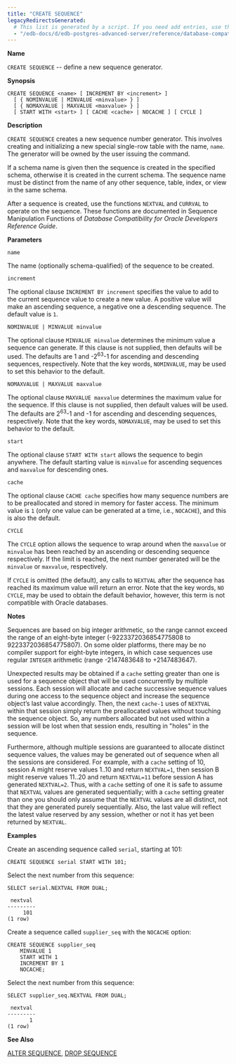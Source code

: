 ```yaml
---
title: "CREATE SEQUENCE"
legacyRedirectsGenerated:
  # This list is generated by a script. If you need add entries, use the `legacyRedirects` key.
  - "/edb-docs/d/edb-postgres-advanced-server/reference/database-compatibility-for-oracle-developers-reference-guide/9.6/Database_Compatibility_for_Oracle_Developers_Reference_Guide.1.048.html"
---
```


<div id="create_sequence" class="registered_link"></div>

**Name**

`CREATE SEQUENCE` -- define a new sequence generator.

**Synopsis**

```text
CREATE SEQUENCE <name> [ INCREMENT BY <increment> ]
  [ { NOMINVALUE | MINVALUE <minvalue> } ]
  [ { NOMAXVALUE | MAXVALUE <maxvalue> } ]
  [ START WITH <start> ] [ CACHE <cache> | NOCACHE ] [ CYCLE ]
```

**Description**

`CREATE SEQUENCE` creates a new sequence number generator. This involves creating and initializing a new special single-row table with the name, `name`. The generator will be owned by the user issuing the command.

If a schema name is given then the sequence is created in the specified schema, otherwise it is created in the current schema. The sequence name must be distinct from the name of any other sequence, table, index, or view in the same schema.

After a sequence is created, use the functions `NEXTVAL` and `CURRVAL` to operate on the sequence. These functions are documented in Sequence Manipulation Functions of *Database Compatibility for Oracle Developers Reference Guide*.

**Parameters**

`name`

 The name (optionally schema-qualified) of the sequence to be created.

`increment`

 The optional clause `INCREMENT BY increment` specifies the value to add to the current sequence value to create a new value. A positive value will make an ascending sequence, a negative one a descending sequence. The default value is `1`.

`NOMINVALUE | MINVALUE minvalue`

 The optional clause `MINVALUE minvalue` determines the minimum value a sequence can generate. If this clause is not supplied, then defaults will be used. The defaults are 1 and -2<sup>63</sup>-1 for ascending and descending sequences, respectively. Note that the key words, `NOMINVALUE`, may be used to set this behavior to the default.

`NOMAXVALUE | MAXVALUE maxvalue`

 The optional clause `MAXVALUE maxvalue` determines the maximum value for the sequence. If this clause is not supplied, then default values will be used. The defaults are 2<sup>63</sup>-1 and -1 for ascending and descending sequences, respectively. Note that the key words, `NOMAXVALUE`, may be used to set this behavior to the default.

`start`

 The optional clause `START WITH start` allows the sequence to begin anywhere. The default starting value is `minvalue` for ascending sequences and `maxvalue` for descending ones.

`cache`

 The optional clause `CACHE cache` specifies how many sequence numbers are to be preallocated and stored in memory for faster access. The minimum value is `1` (only one value can be generated at a time, i.e., `NOCACHE`), and this is also the default.

`CYCLE`

 The `CYCLE` option allows the sequence to wrap around when the `maxvalue` or `minvalue` has been reached by an ascending or descending sequence respectively. If the limit is reached, the next number generated will be the `minvalue` or `maxvalue`, respectively.

 If `CYCLE` is omitted (the default), any calls to `NEXTVAL` after the sequence has reached its maximum value will return an error. Note that the key words, `NO CYCLE`, may be used to obtain the default behavior, however, this term is not compatible with Oracle databases.

**Notes**

Sequences are based on big integer arithmetic, so the range cannot exceed the range of an eight-byte integer (-9223372036854775808 to 9223372036854775807). On some older platforms, there may be no compiler support for eight-byte integers, in which case sequences use regular `INTEGER` arithmetic (range -2147483648 to +2147483647).

Unexpected results may be obtained if a `cache` setting greater than one is used for a sequence object that will be used concurrently by multiple sessions. Each session will allocate and cache successive sequence values during one access to the sequence object and increase the sequence object’s last value accordingly. Then, the next `cache-1` uses of `NEXTVAL` within that session simply return the preallocated values without touching the sequence object. So, any numbers allocated but not used within a session will be lost when that session ends, resulting in "holes" in the sequence.

Furthermore, although multiple sessions are guaranteed to allocate distinct sequence values, the values may be generated out of sequence when all the sessions are considered. For example, with a `cache` setting of 10, session A might reserve values 1..10 and return `NEXTVAL=1`, then session B might reserve values 11..20 and return `NEXTVAL=11` before session A has generated `NEXTVAL=2`. Thus, with a `cache` setting of one it is safe to assume that `NEXTVAL` values are generated sequentially; with a `cache` setting greater than one you should only assume that the `NEXTVAL` values are all distinct, not that they are generated purely sequentially. Also, the last value will reflect the latest value reserved by any session, whether or not it has yet been returned by `NEXTVAL`.

**Examples**

Create an ascending sequence called `serial`, starting at 101:

```text
CREATE SEQUENCE serial START WITH 101;
```

Select the next number from this sequence:

```text
SELECT serial.NEXTVAL FROM DUAL;

 nextval
---------
     101
(1 row)
```

Create a sequence called `supplier_seq` with the `NOCACHE` option:

```text
CREATE SEQUENCE supplier_seq
    MINVALUE 1
    START WITH 1
    INCREMENT BY 1
    NOCACHE;
```

Select the next number from this sequence:

```text
SELECT supplier_seq.NEXTVAL FROM DUAL;

 nextval
---------
       1
(1 row)
```

**See Also**

[ALTER SEQUENCE](10_alter_sequence/#alter_sequence), [DROP SEQUENCE](56_drop_sequence/#drop_sequence)
